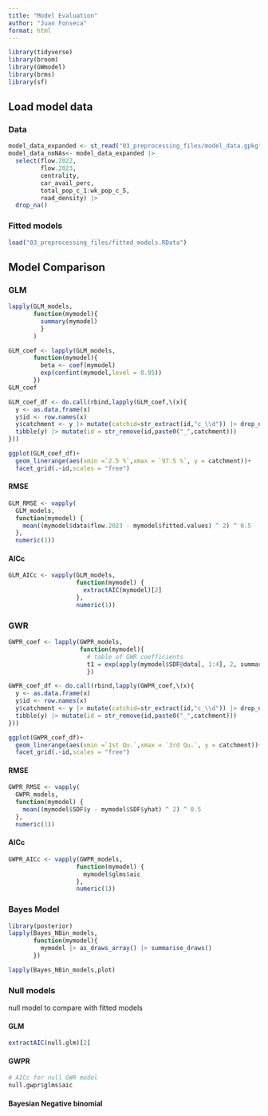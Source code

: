 ```yaml
---
title: "Model Evaluation"
author: "Juan Fonseca"
format: html
---
```


```r
library(tidyverse)
library(broom)
library(GWmodel)
library(brms)
library(sf)
```

## Load model data

### Data
```r
model_data_expanded <- st_read("03_preprocessing_files/model_data.gpkg")
model_data_noNAs<- model_data_expanded |> 
  select(flow.2022,
         flow.2023,
         centrality,
         car_avail_perc,
         total_pop_c_1:wk_pop_c_5,
         road_density) |>
  drop_na()
```

### Fitted models

```r
load("03_preprocessing_files/fitted_models.RData")
```

## Model Comparison

### GLM
```r
lapply(GLM_models,
       function(mymodel){
         summary(mymodel)
         }
       )
```


```r
GLM_coef <- lapply(GLM_models,
       function(mymodel){
         beta <- coef(mymodel)
         exp(confint(mymodel,level = 0.95))
       })
GLM_coef
```

```r
GLM_coef_df <- do.call(rbind,lapply(GLM_coef,\(x){
  y <- as.data.frame(x)
  y$id <- row.names(x)
  y$catchment <- y |> mutate(catchid=str_extract(id,"c_\\d")) |> drop_na() |> pull(catchid) |> unique()
  tibble(y) |> mutate(id = str_remove(id,paste0("_",catchment)))
}))
```

```r
ggplot(GLM_coef_df)+
  geom_linerange(aes(xmin =`2.5 %`,xmax = `97.5 %`, y = catchment))+
  facet_grid(.~id,scales = "free")
```

#### RMSE
```r
GLM_RMSE <- vapply(
  GLM_models,
  function(mymodel) {
    mean((mymodel$data$flow.2023 - mymodel$fitted.values) ^ 2) ^ 0.5
  },
  numeric(1))
```

#### AICc
```r
GLM_AICc <- vapply(GLM_models,
                   function(mymodel) {
                     extractAIC(mymodel)[2]
                   },
                   numeric(1)) 
```


### GWR

```r
GWPR_coef <- lapply(GWPR_models,
                    function(mymodel){
                      # table of GWR coefficients
                      t1 = exp(apply(mymodel$SDF@data[, 1:4], 2, summary)) |> t()
                      })
```


```r
GWPR_coef_df <- do.call(rbind,lapply(GWPR_coef,\(x){
  y <- as.data.frame(x)
  y$id <- row.names(x)
  y$catchment <- y |> mutate(catchid=str_extract(id,"c_\\d")) |> drop_na() |> pull(catchid) |> unique()
  tibble(y) |> mutate(id = str_remove(id,paste0("_",catchment)))
}))
```

```r
ggplot(GWPR_coef_df)+
  geom_linerange(aes(xmin =`1st Qu.`,xmax = `3rd Qu.`, y = catchment))+
  facet_grid(.~id,scales = "free")
```

#### RMSE
```r
GWPR_RMSE <- vapply(
  GWPR_models,
  function(mymodel) {
    mean((mymodel$SDF$y - mymodel$SDF$yhat) ^ 2) ^ 0.5
  },
  numeric(1))
```


#### AICc
```r
GWPR_AICc <- vapply(GWPR_models,
                   function(mymodel) {
                     mymodel$glms$aic
                   },
                   numeric(1)) 
```


### Bayes Model
```r
library(posterior)
lapply(Bayes_NBin_models,
       function(mymodel){
         mymodel |> as_draws_array() |> summarise_draws()
       })
```

```r
lapply(Bayes_NBin_models,plot)
```

### Null models
null model to compare with fitted models

#### GLM
```r
extractAIC(null.glm)[2]
```

#### GWPR
```r
# AICc for null GWR model
null.gwpr$glms$aic
```

#### Bayesian Negative binomial
```r

```



